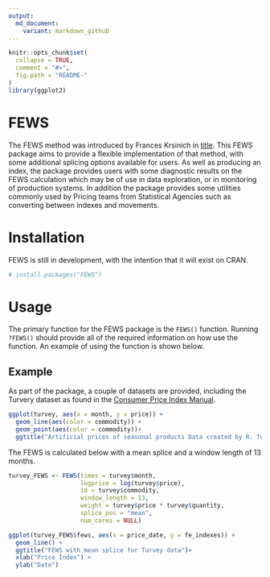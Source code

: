 ```yaml
---
output:
  md_document:
    variant: markdown_github
---
```


<!-- README.md is generated from README.Rmd. Please edit that file -->

```r
knitr::opts_chunk$set(
  collapse = TRUE,
  comment = "#>",
  fig.path = "README-"
)
library(ggplot2)
```

# FEWS

The FEWS method was introduced by Frances Krsinich in [title](www.google.com). 
This FEWS package aims to provide a flexible implementation of that method, with some additional splicing options available for users.
As well as producing an index, the package provides users with some diagnostic results on the FEWS calculation which may be of use in data exploration, or in monitoring of production systems.
In addition the package provides some utilities commonly used by Pricing teams from Statistical Agencies such as converting between indexes and movements.


# Installation
FEWS is still in development, with the intention that it will exist on CRAN.
```r

# install.packages("FEWS")

```

# Usage
The primary function for the FEWS package is the `FEWS()` function. Running `?FEWS()` should provide all of the required information on how use the function.
An example of using the function is shown below.


## Example

As part of the package, a couple of datasets are provided, including the Turvery dataset as found in the [Consumer Price Index Manual](https://www.ilo.org/wcmsp5/groups/public/---dgreports/---stat/documents/presentation/wcms_331153.pdf).

```r
ggplot(turvey, aes(x = month, y = price)) + 
  geom_line(aes(color = commodity)) + 
  geom_point(aes(color = commodity))+
  ggtitle("Artificial prices of seasonal products Data created by R. Turvey")

```

The FEWS is calculated below with a mean splice and a window length of 13 months.

```r
turvey_FEWS <- FEWS(times = turvey$month,
                    logprice = log(turvey$price),
                    id = turvey$commodity,
                    window_length = 13,
                    weight = turvey$price * turvey$quantity,
                    splice_pos = "mean",
                    num_cores = NULL)

ggplot(turvey_FEWS$fews, aes(x = price_date, y = fe_indexes)) + 
  geom_line() + 
  ggtitle("FEWS with mean splice for Turvey data")+
  xlab("Price Index") + 
  ylab("Date")


```
